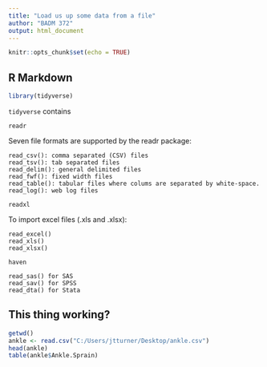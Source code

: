 ```yaml
---
title: "Load us up some data from a file"
author: "BADM 372"
output: html_document
---
```


```r
knitr::opts_chunk$set(echo = TRUE)
```

## R Markdown

```r
library(tidyverse)
```

`tidyverse` contains

`readr`

Seven file formats are supported by the readr package:

    read_csv(): comma separated (CSV) files
    read_tsv(): tab separated files
    read_delim(): general delimited files
    read_fwf(): fixed width files
    read_table(): tabular files where colums are separated by white-space.
    read_log(): web log files

`readxl`

To import excel files (.xls and .xlsx):

    read_excel()
    read_xls()
    read_xlsx()

`haven`

    read_sas() for SAS
    read_sav() for SPSS
    read_dta() for Stata 

## This thing working?

```r
getwd()
ankle <- read.csv("C:/Users/jtturner/Desktop/ankle.csv")
head(ankle)
table(ankle$Ankle.Sprain)
```

